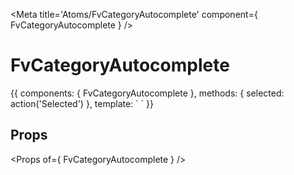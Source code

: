 
<Meta title='Atoms/FvCategoryAutocomplete' component={ FvCategoryAutocomplete } />

# FvCategoryAutocomplete

<Canvas>
<Story name='Common' height='150px'>{{
  components: { FvCategoryAutocomplete },
  methods: {
    selected: action('Selected')
  },
  template: `<FvCategoryAutocomplete
    @category:selected="selected"
  >
  </FvCategoryAutocomplete>`
}}</Story>
</Canvas>

## Props

<Props of={ FvCategoryAutocomplete } />

